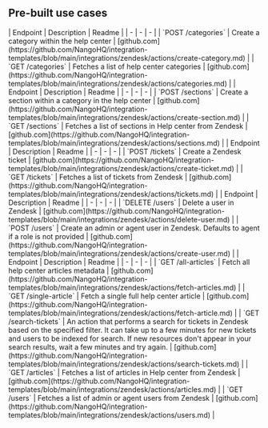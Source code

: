 
## Pre-built use cases

<AccordionGroup>


<Accordion title="Categories">
| Endpoint | Description | Readme |
| - | - | - |
| `POST /categories` | Create a category within the help center | [github.com](https://github.com/NangoHQ/integration-templates/blob/main/integrations/zendesk/actions/create-category.md) |
| `GET /categories` | Fetches a list of help center categories | [github.com](https://github.com/NangoHQ/integration-templates/blob/main/integrations/zendesk/actions/categories.md) |
</Accordion>


<Accordion title="Sections">
| Endpoint | Description | Readme |
| - | - | - |
| `POST /sections` | Create a section within a category in the help center | [github.com](https://github.com/NangoHQ/integration-templates/blob/main/integrations/zendesk/actions/create-section.md) |
| `GET /sections` | Fetches a list of sections in Help center from Zendesk | [github.com](https://github.com/NangoHQ/integration-templates/blob/main/integrations/zendesk/actions/sections.md) |
</Accordion>


<Accordion title="Tickets">
| Endpoint | Description | Readme |
| - | - | - |
| `POST /tickets` | Create a Zendesk ticket | [github.com](https://github.com/NangoHQ/integration-templates/blob/main/integrations/zendesk/actions/create-ticket.md) |
| `GET /tickets` | Fetches a list of tickets from Zendesk | [github.com](https://github.com/NangoHQ/integration-templates/blob/main/integrations/zendesk/actions/tickets.md) |
</Accordion>


<Accordion title="Users">
| Endpoint | Description | Readme |
| - | - | - |
| `DELETE /users` | Delete a user in Zendesk | [github.com](https://github.com/NangoHQ/integration-templates/blob/main/integrations/zendesk/actions/delete-user.md) |
| `POST /users` | Create an admin or agent user in Zendesk. Defaults to agent if a role is not provided | [github.com](https://github.com/NangoHQ/integration-templates/blob/main/integrations/zendesk/actions/create-user.md) |
</Accordion>


<Accordion title="Others">
| Endpoint | Description | Readme |
| - | - | - |
| `GET /all-articles` | Fetch all help center articles metadata | [github.com](https://github.com/NangoHQ/integration-templates/blob/main/integrations/zendesk/actions/fetch-articles.md) |
| `GET /single-article` | Fetch a single full help center article | [github.com](https://github.com/NangoHQ/integration-templates/blob/main/integrations/zendesk/actions/fetch-article.md) |
| `GET /search-tickets` | An action that performs a search for tickets in Zendesk based on the specified filter. It can take up to a few minutes for new tickets and users to be indexed for search. If new resources don't appear in your search results, wait a few minutes and try again. | [github.com](https://github.com/NangoHQ/integration-templates/blob/main/integrations/zendesk/actions/search-tickets.md) |
| `GET /articles` | Fetches a list of articles in Help center from Zendesk | [github.com](https://github.com/NangoHQ/integration-templates/blob/main/integrations/zendesk/actions/articles.md) |
| `GET /users` | Fetches a list of admin or agent users from Zendesk | [github.com](https://github.com/NangoHQ/integration-templates/blob/main/integrations/zendesk/actions/users.md) |
</Accordion>

</AccordionGroup>
